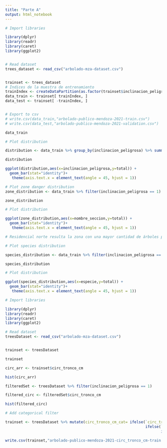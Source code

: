 ```yaml
---
title: "Parte A"
output: html_notebook
---
```

```r

# Import libraries

library(dplyr) 
library(readr)
library(caret)
library(ggplot2)


# Read dataset 
trees_dataset <- read_csv("arbolado-mza-dataset.csv")


trainset <- trees_dataset
# Índices de la muestra de entrenamiento
trainIndex <- createDataPartition(as.factor(trainset$inclinacion_peligrosa),p=0.80,list=FALSE)
data_train <- trainset[ trainIndex, ]
data_test <- trainset[ -trainIndex, ]


# Export to csv
# write.csv(data_train,"arbolado-publico-mendoza-2021-train.csv")
# write.csv(data_test,"arbolado-publico-mendoza-2021-validation.csv")

data_train

# Plot distribution

distribution <- data_train %>% group_by(inclinacion_peligrosa) %>% summarise(total=n())

distribution

ggplot(distribution,aes(x=inclinacion_peligrosa,y=total)) +
  geom_bar(stat="identity")+
   theme(axis.text.x = element_text(angle = 45, hjust = 1))

# Plot zone danger distribution
zone_distribution <- data_train %>% filter(inclinacion_peligrosa == 1) %>% group_by(nombre_seccion) %>% summarise(total=n())

zone_distribution

# Plot distribution

ggplot(zone_distribution,aes(x=nombre_seccion,y=total)) +
  geom_bar(stat="identity")+
   theme(axis.text.x = element_text(angle = 45, hjust = 1))

# Residencial norte resulta la zona con una mayor cantidad de árboles peligrosos

# Plot species distribution 

species_distribution <- data_train %>% filter(inclinacion_peligrosa == 1) %>% group_by(especie) %>% summarise(total=n())

species_distribution

# Plot distribution

ggplot(species_distribution,aes(x=especie,y=total)) +
  geom_bar(stat="identity")+
   theme(axis.text.x = element_text(angle = 45, hjust = 1))


```

```r
# Import libraries

library(dplyr) 
library(readr)
library(caret)
library(ggplot2)

# Read dataset 
treesDataset <- read_csv("arbolado-mza-dataset.csv")


trainset <- treesDataset

trainset

circ_arr <- trainset$circ_tronco_cm

hist(circ_arr)

filteredSet <- treesDataset %>% filter(inclinacion_peligrosa == 1) 

filtered_circ <- filteredSet$circ_tronco_cm

hist(filtered_circ)

# Add categorical filter

trainset <- treesDataset %>% mutate(circ_tronco_cm_cat= ifelse(`circ_tronco_cm`<=100,'bajo',
                                                               ifelse(`circ_tronco_cm`>100 & `circ_tronco_cm` <= 200, 'medio',
                                                                      ifelse(`circ_tronco_cm` > 200 & `circ_tronco_cm` <= 300, 'alto','muy alto'))))

write.csv(trainset,"arbolado-publico-mendoza-2021-circ_tronco_cm-train.csv")

```
